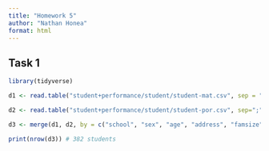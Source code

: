 ```yaml
---
title: "Homework 5"
author: "Nathan Honea"
format: html
---
```


## Task 1

```r
library(tidyverse)

d1 <- read.table("student+performance/student/student-mat.csv", sep = ";", header = TRUE)

d2 <- read.table("student+performance/student/student-por.csv", sep=";", header = TRUE)

d3 <- merge(d1, d2, by = c("school", "sex", "age", "address", "famsize", "Pstatus", "Medu", "Fedu", "Mjob", "Fjob", "reason", "nursery", "internet"))

print(nrow(d3)) # 382 students
```